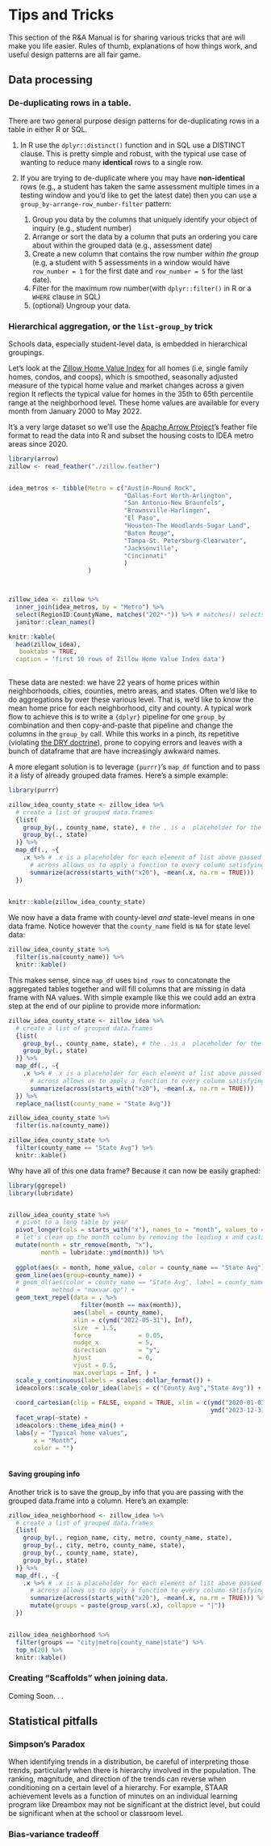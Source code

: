 # Tips and Tricks

This section of the R&A Manual is for sharing various tricks that are will make you life easier.  Rules of thumb, explanations of how things work, and useful design patterns are all fair game. 

## Data processing 

### De-duplicating rows in a table. 

There are two general purpose design patterns for de-duplicating rows in a table in either R or SQL.

1. In R use the `dplyr::distinct()` function and in SQL use a DISTINCT clause.  This is pretty simple and robust, with the typical use case of wanting to reduce many **identical** rows to a single row. 
2. If you are trying to de-duplicate where you may have **non-identical** rows (e.g., a student has taken the same assessment multiple times in a testing window and you'd like to get the latest date) then you can use a `group_by-arrange-row_number-filter` pattern:

    1. Group you data by the columns that uniquely identify your object of inquiry (e.g., student number)
    2. Arrange or sort the data by a column that puts an ordering you care about within the grouped data (e.g., assessment date)
    3. Create a new column that contains the row number *within the group* (e.g, a student with 5 assessments in a window would have `row_number = 1` for the first date and `row_number = 5` for the last date).
    4. Filter for the maximum row number(with `dplyr::filter()` in R or a `WHERE` clause in SQL)
    5. (optional) Ungroup your data. 
  

### Hierarchical aggregation, or the `list-group_by` trick

Schools data, especially student-level data, is embedded in hierarchical groupings. 

Let's look at the [Zillow Home Value Index](https://www.zillow.com/research/data/) for all homes (i.e, single family homes, condos, and coops),  which is smoothed, seasonally adjusted measure of the typical home value and market changes across a given region It reflects the typical value for homes in the 35th to 65th percentile range at the neighborhood level. These home values are available for every month from January 2000 to May 2022. 

It's a very large dataset so we'll use the [Apache Arrow Project](https://arrow.apache.org/docs/r/)'s feather file format  to read the data into R and subset the housing costs to IDEA metro areas since 2020. 

```r
library(arrow)
zillow <- read_feather("./zillow.feather")


idea_metros <- tibble(Metro = c("Austin-Round Rock",
                                "Dallas-Fort Worth-Arlington",
                                "San Antonio-New Braunfels",
                                "Brownsville-Harlingen",
                                "El Paso",
                                "Houston-The Woodlands-Sugar Land",
                                "Baton Rouge",
                                "Tampa-St. Petersburg-Clearwater",
                                "Jacksonville",
                                "Cincinnati"
                                )
                      )



zillow_idea <- zillow %>% 
  inner_join(idea_metros, by = "Metro") %>% 
  select(RegionID:CountyName, matches("202*-")) %>% # matches() selects columns with regular expressions
  janitor::clean_names()

knitr::kable(
  head(zillow_idea),
   booktabs = TRUE,
  caption = 'first 10 rows of Zillow Home Value Index data')
  
```

These data are nested: we have 22 years of home prices within neighborhoods, cities, counties, metro areas, and states. Often we'd like to do aggregations by over these various level.  That is, we'd like to know the mean home price for each neighborhood, city and county.  A typical work flow to achieve this is to write a `{dplyr}` pipeline for one `group_by` combination and then copy-and-paste that pipeline and change the columns in the `group_by` call. While this works in a pinch, its repetitive (violating [the DRY doctrine](https://en.wikipedia.org/wiki/Don%27t_repeat_yourself)), prone to copying errors and leaves with a bunch of dataframe that are have increasingly awkward names. 

A more elegant solution is to leverage `{purrr}`'s `map_df` function and to pass it a listy of already grouped data frames. Here's a simple example:

```r
library(purrr)

zillow_idea_county_state <- zillow_idea %>% 
  # create a list of grouped data.frames
  {list(
    group_by(., county_name, state), # the . is a  placeholder for the data.frame being piped in 
    group_by(., state)
  )} %>% 
  map_df(., ~{
    .x %>% # .x is a placeholder for each element of list above passed to map_df
      # across allows us to apply a function to every column satisfying a condition
      summarize(across(starts_with("x20"), ~mean(.x, na.rm = TRUE)))
  })
  

knitr::kable(zillow_idea_county_state)
```

We now have a data frame with county-level *and* state-level means in one data frame.  Notice however that the `county_name` field is `NA` for state level data:

```r
zillow_idea_county_state %>% 
  filter(is.na(county_name)) %>% 
  knitr::kable()
```

This makes sense, since `map_df` uses `bind_rows` to concatonate the aggregated tables together and will fill columns that are missing in data frame with NA values.  With simple example like this we could add an extra step at the end of our pipline to provide more information:

```r
zillow_idea_county_state <- zillow_idea %>% 
  # create a list of grouped data.frames
  {list(
    group_by(., county_name, state), # the . is a  placeholder for the data.frame being piped in 
    group_by(., state)
  )} %>% 
  map_df(., ~{
    .x %>% # .x is a placeholder for each element of list above passed to map_df
      # across allows us to apply a function to every column satisfying a condition
      summarize(across(starts_with("x20"), ~mean(.x, na.rm = TRUE)))
  }) %>% 
  replace_na(list(county_name = "State Avg"))

zillow_idea_county_state %>% 
  filter(is.na(county_name))

zillow_idea_county_state %>% 
  filter(county_name == "State Avg") %>% 
  knitr::kable()
```


Why have all of this one data frame? Because it can now be easily graphed:

```r
library(ggrepel)
library(lubridate)


zillow_idea_county_state %>% 
  # pivot to a long table by year
  pivot_longer(cols = starts_with("x"), names_to = "month", values_to = "home_value") %>% 
  # let's clean up the month column by removing the leading x and casting to a date
  mutate(month = str_remove(month, "x"), 
         month = lubridate::ymd(month)) %>% 
  
  ggplot(aes(x = month, home_value, color = county_name == "State Avg")) + 
  geom_line(aes(group=county_name)) +
  # geom_dl(aes(color = county_name == "State Avg", label = county_name), 
  #         method = "maxvar.qp") +
  geom_text_repel(data = . %>% 
                    filter(month == max(month)),
                  aes(label = county_name), 
                  xlim = c(ymd("2022-05-31"), Inf),
                  size  = 1.5,
                  force             = 0.05,
                  nudge_x           = 5,
                  direction         = "y",
                  hjust             = 0, 
                  vjust = 0.5, 
                  max.overlaps = Inf, ) +
  scale_y_continuous(labels = scales::dollar_format()) +
  ideacolors::scale_color_idea(labels = c("County Avg","State Avg")) +
  
  coord_cartesian(clip = FALSE, expand = TRUE, xlim = c(ymd("2020-01-03"), 
                                                        ymd("2023-12-31"))) +
  facet_wrap(~state) +
  ideacolors::theme_idea_min() +
  labs(y = "Typical home values", 
       x = "Month",
       color = "") 
  


```

#### Saving grouping info

Another trick is to save the group_by info that you are passing with the grouped data.frame into a column.  Here's an example:

```r

zillow_idea_neighborhood <- zillow_idea %>% 
  # create a list of grouped data.frames
  {list(
    group_by(., region_name, city, metro, county_name, state), 
    group_by(., city, metro, county_name, state), 
    group_by(., county_name, state),
    group_by(., state)
  )} %>% 
  map_df(., ~{
    .x %>% # .x is a placeholder for each element of list above passed to map_df
      # across allows us to apply a function to every column satisfying a condition
      summarize(across(starts_with("x20"), ~mean(.x, na.rm = TRUE))) %>% 
      mutate(groups = paste(group_vars(.x), collapse = "|"))
  })


zillow_idea_neighborhood %>% 
  filter(groups == "city|metro|county_name|state") %>% 
  top_n(20) %>% 
  knitr::kable()
```




### Creating "Scaffolds" when joining data.  

Coming Soon. . . 


## Statistical pitfalls

### Simpson's Paradox

When identifying trends in a distribution, be careful of interpreting those trends, particularly when there is hierarchy involved in the population. The ranking, magnitude, and direction of the trends can reverse when conditioning on a certain level of a hierarchy. For example, STAAR achievement levels as a function of minutes on an individual learning program like Dreambox may not be significant at the district level, but could be significant when at the school or classroom level.

### Bias-variance tradeoff
